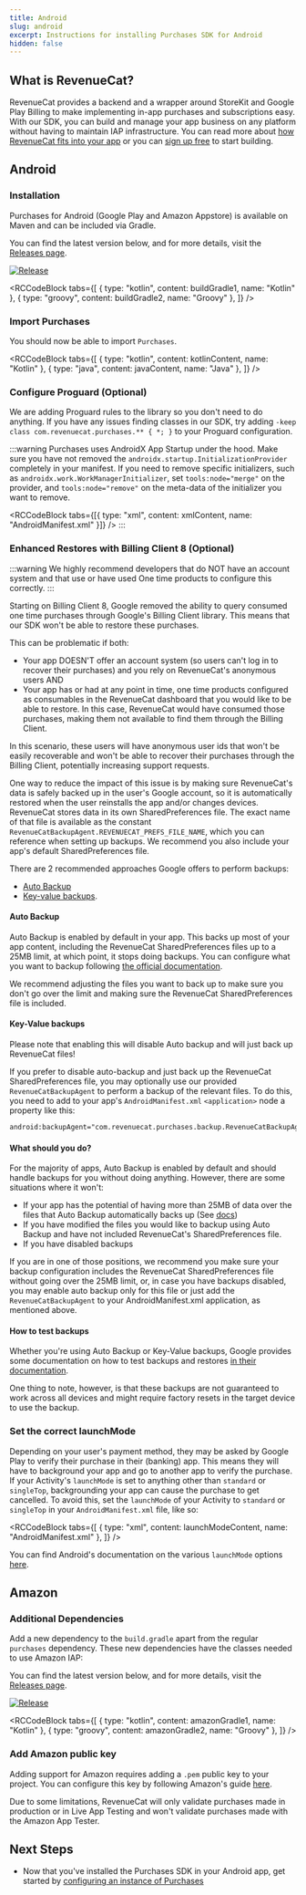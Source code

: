```yaml
---
title: Android
slug: android
excerpt: Instructions for installing Purchases SDK for Android
hidden: false
---
```


## What is RevenueCat?

RevenueCat provides a backend and a wrapper around StoreKit and Google Play Billing to make implementing in-app purchases and subscriptions easy. With our SDK, you can build and manage your app business on any platform without having to maintain IAP infrastructure. You can read more about [how RevenueCat fits into your app](https://www.revenuecat.com/blog/growth/where-does-revenuecat-fit-in-your-app/) or you can [sign up free](https://app.revenuecat.com/signup) to start building.

## Android

### Installation

Purchases for Android (Google Play and Amazon Appstore) is available on Maven and can be included via Gradle.

You can find the latest version below, and for more details, visit the [Releases page](https://github.com/RevenueCat/purchases-android/releases).

[![Release](https://img.shields.io/github/v/release/RevenueCat/purchases-android.svg?&style=flat)](https://github.com/RevenueCat/purchases-android/releases)


<RCCodeBlock
  tabs={[
    { type: "kotlin", content: buildGradle1, name: "Kotlin" },
    { type: "groovy", content: buildGradle2, name: "Groovy" },
  ]}
/>

### Import Purchases

You should now be able to import `Purchases`.


<RCCodeBlock
  tabs={[
    { type: "kotlin", content: kotlinContent, name: "Kotlin" },
    { type: "java", content: javaContent, name: "Java" },
  ]}
/>

### Configure Proguard (Optional)

We are adding Proguard rules to the library so you don't need to do anything. If you have any issues finding classes in our SDK, try adding `-keep class com.revenuecat.purchases.** { *; }` to your Proguard configuration.

:::warning
Purchases uses AndroidX App Startup under the hood. Make sure you have not removed the `androidx.startup.InitializationProvider` completely in your manifest. If you need to remove specific initializers, such as `androidx.work.WorkManagerInitializer`, set `tools:node="merge"` on the provider, and `tools:node="remove"` on the meta-data of the initializer you want to remove.


<RCCodeBlock
  tabs={[{ type: "xml", content: xmlContent, name: "AndroidManifest.xml" }]}
/>
:::

### Enhanced Restores with Billing Client 8 (Optional)

:::warning
We highly recommend developers that do NOT have an account system and that use or have used One time products to configure this correctly.
:::

Starting on Billing Client 8, Google removed the ability to query consumed one time purchases through Google's Billing Client library. This means that our SDK won't be able to restore these purchases.

This can be problematic if both:
- Your app DOESN'T offer an account system (so users can't log in to recover their purchases) and you rely on RevenueCat's anonymous users AND
- Your app has or had at any point in time, one time products configured as consumables in the RevenueCat dashboard that you would like to be able to restore. In this case, RevenueCat would have consumed those purchases, making them not available to find them through the Billing Client.

In this scenario, these users will have anonymous user ids that won't be easily recoverable and won't be able to recover their purchases through the Billing Client, potentially increasing support requests.

One way to reduce the impact of this issue is by making sure RevenueCat's data is safely backed up in the user's Google account, so it is automatically restored when the user reinstalls the app and/or changes devices. RevenueCat stores data in its own SharedPreferences file. The exact name of that file is available as the constant `RevenueCatBackupAgent.REVENUECAT_PREFS_FILE_NAME`, which you can reference when setting up backups. We recommend you also include your app's default SharedPreferences file. 

There are 2 recommended approaches Google offers to perform backups:
- [Auto Backup](https://developer.android.com/identity/data/autobackup)
- [Key-value backups](https://developer.android.com/identity/data/keyvaluebackup). 

#### Auto Backup
Auto Backup is enabled by default in your app. This backs up most of your app content, including the RevenueCat SharedPreferences files up to a 25MB limit, at which point, it stops doing backups. You can configure what you want to backup following [the official documentation](https://developer.android.com/identity/data/autobackup#IncludingFiles).

We recommend adjusting the files you want to back up to make sure you don't go over the limit and making sure the RevenueCat SharedPreferences file is included.

#### Key-Value backups
Please note that enabling this will disable Auto backup and will just back up RevenueCat files!

If you prefer to disable auto-backup and just back up the RevenueCat SharedPreferences file, you may optionally use our provided `RevenueCatBackupAgent` to perform a backup of the relevant files. To do this, you need to add to your app's `AndroidManifest.xml` `<application>` node a property like this:

```xml
android:backupAgent="com.revenuecat.purchases.backup.RevenueCatBackupAgent"
```

#### What should you do?
For the majority of apps, Auto Backup is enabled by default and should handle backups for you without doing anything. However, there are some situations where it won't:
- If your app has the potential of having more than 25MB of data over the files that Auto Backup automatically backs up (See [docs](https://developer.android.com/identity/data/autobackup#Files))
- If you have modified the files you would like to backup using Auto Backup and have not included RevenueCat's SharedPreferences file.
- If you have disabled backups

If you are in one of those positions, we recommend you make sure your backup configuration includes the RevenueCat SharedPreferences file without going over the 25MB limit, or, in case you have backups disabled, you may enable auto backup only for this file or just add the `RevenueCatBackupAgent` to your AndroidManifest.xml application, as mentioned above.

#### How to test backups
Whether you're using Auto Backup or Key-Value backups, Google provides some documentation on how to test backups and restores [in their documentation](https://developer.android.com/identity/data/testingbackup).

One thing to note, however, is that these backups are not guaranteed to work across all devices and might require factory resets in the target device to use the backup.

### Set the correct launchMode

Depending on your user's payment method, they may be asked by Google Play to verify their purchase in their (banking) app. This means they will have to background your app and go to another app to verify the purchase. If your Activity's `launchMode` is set to anything other than `standard` or `singleTop`, backgrounding your app can cause the purchase to get cancelled. To avoid this, set the `launchMode` of your Activity to `standard` or `singleTop` in your `AndroidManifest.xml` file, like so:


<RCCodeBlock
  tabs={[
    { type: "xml", content: launchModeContent, name: "AndroidManifest.xml" },
  ]}
/>

You can find Android's documentation on the various `launchMode` options [here](https://developer.android.com/guide/topics/manifest/activity-element#lmode).

## Amazon

### Additional Dependencies

Add a new dependency to the `build.gradle` apart from the regular `purchases` dependency. These new dependencies have the classes needed to use Amazon IAP:

You can find the latest version below, and for more details, visit the [Releases page](https://github.com/RevenueCat/purchases-android/releases).

[![Release](https://img.shields.io/github/v/release/RevenueCat/purchases-android.svg?&style=flat)](https://github.com/RevenueCat/purchases-android/releases)


<RCCodeBlock
  tabs={[
    { type: "kotlin", content: amazonGradle1, name: "Kotlin" },
    { type: "groovy", content: amazonGradle2, name: "Groovy" },
  ]}
/>

### Add Amazon public key

Adding support for Amazon requires adding a `.pem` public key to your project. You can configure this key by following Amazon's guide [here](https://developer.amazon.com/es/docs/in-app-purchasing/integrate-appstore-sdk.html#configure_key).

Due to some limitations, RevenueCat will only validate purchases made in production or in Live App Testing and won't validate purchases made with the Amazon App Tester.

## Next Steps

- Now that you've installed the Purchases SDK in your Android app, get started by [configuring an instance of Purchases ](/getting-started/quickstart#4-using-revenuecats-purchases-sdk)
